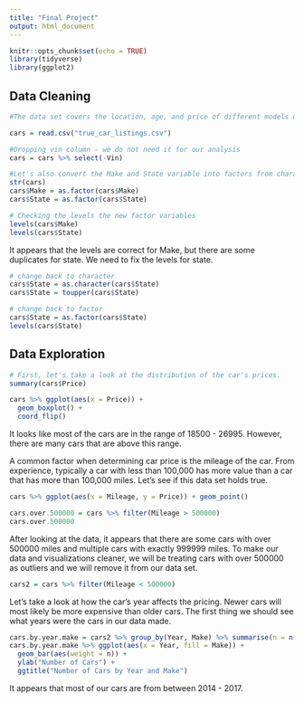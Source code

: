 ```yaml
---
title: "Final Project"
output: html_document
---
```


```r
knitr::opts_chunk$set(echo = TRUE)
library(tidyverse)
library(ggplot2)
```

## Data Cleaning
```r

#The data set covers the location, age, and price of different models of cars for sale on the market. Our main investigation is determining what type of features determine a used car's price.

cars = read.csv("true_car_listings.csv")

#Dropping vin column - we do not need it for our analysis
cars = cars %>% select(-Vin)

#Let's also convert the Make and State variable into factors from characters
str(cars)
cars$Make = as.factor(cars$Make)
cars$State = as.factor(cars$State)

# Checking the levels the new factor variables
levels(cars$Make)
levels(cars$State)
```

It appears that the levels are correct for Make, but there are some duplicates for state. We need to fix the levels for state.

```r

# change back to character
cars$State = as.character(cars$State)
cars$State = toupper(cars$State)

# change back to factor
cars$State = as.factor(cars$State)
levels(cars$State)
```

## Data Exploration

```r
# First, let's take a look at the distribution of the car's prices.
summary(cars$Price)

cars %>% ggplot(aes(x = Price)) + 
  geom_boxplot() +
  coord_flip()
```

It looks like most of the cars are in the range of 18500 - 26995. However, there are many cars that are above this range.

A common factor when determining car price is the mileage of the car. From experience, typically a car with less than 100,000 has more value than a car that has more than 100,000 miles. Let's see if this data set holds true.

```r
cars %>% ggplot(aes(x = Mileage, y = Price)) + geom_point()
```

```r
cars.over.500000 = cars %>% filter(Mileage > 500000)
cars.over.500000
```

After looking at the data, it appears that there are some cars with over 500000 miles and multiple cars with exactly 999999 miles. To make our data and visualizations cleaner, we will be treating cars with over 500000 as outliers and we will remove it from our data set.

```r
cars2 = cars %>% filter(Mileage < 500000)
```


Let's take a look at how the car's year affects the pricing. Newer cars will most likely be  more expensive than older cars. The first thing we should see what years were the cars in our data made.

```r
cars.by.year.make = cars2 %>% group_by(Year, Make) %>% summarise(n = n())
cars.by.year.make %>% ggplot(aes(x = Year, fill = Make)) + 
  geom_bar(aes(weight = n)) + 
  ylab("Number of Cars") + 
  ggtitle("Number of Cars by Year and Make")
```

It appears that most of our cars are from between 2014 - 2017.